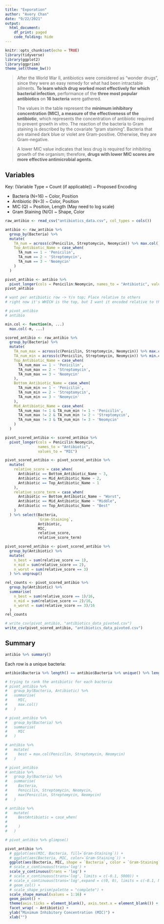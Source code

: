 ```yaml
---
title: "Exporation"
author: "Avery Chan"
date: "9/22/2021"
output:
  html_document:
    df_print: paged
    code_folding: hide
---
```


```r
knitr::opts_chunk$set(echo = TRUE)
library(tidyverse)
library(ggplot2)
library(ggprism)
theme_set(theme_bw())
```

> After the World War II, antibiotics were considered as "wonder drugs", since they were an easy remedy for what had been intractable ailments. **To learn which drug worked most effectively for which bacterial infection**, performance of the **three most popular antibiotics** on **16 bacteria** were gathered. 
> 
> The values in the table represent the **minimum inhibitory concentration (MIC), a measure of the effectiveness of the antibiotic**, which represents the concentration of antibiotic required to prevent growth in vitro. The reaction of the bacteria to Gram staining is described by the covariate “gram staining”. Bacteria that are stained dark blue or violet are Gram-positive. Otherwise, they are Gram-negative.

> A lower MIC value indicates that less drug is required for inhibiting growth of the organism; therefore, **drugs with lower MIC scores are more effective antimicrobial agents.**

## Variables

Key: (Variable Type = Count (if applicable)) ~ Proposed Encoding

 * Bacteria (N=16) ~ Color, Position
 * Antibiotic (N=3) ~ Color, Position
 * MIC (Q) ~ Position, Length (May need to log scale)
 * Gram Staining (N/O) ~ Shape, Color

```r
raw_antibio <- read_csv("antibiotics_data.csv", col_types = cols())

antibio <- raw_antibio %>% 
  group_by(Bacteria) %>% 
  mutate(
    TA_num = across(c(Penicilin, Streptomycin, Neomycin)) %>% max.col(),
    Top_Antibiotic_Name = case_when(
      TA_num == 1 ~ 'Penicilin',
      TA_num == 2 ~ 'Streptomycin',
      TA_num == 3 ~ 'Neomycin'
    )
  )
```

```r
pivot_antibio <- antibio %>%
  pivot_longer(cols = Penicilin:Neomycin, names_to = "Antibiotic", values_to="MIC")
pivot_antibio

# want per antibiotic row -> Y/n top; Place relative to others
# right now it's WHICH is the top, but I want it encoded relative to the antibiotic in that row

# pivot_antibio
# antibio

min.col <- function(m, ...)
  max.col(-m, ...)

scored_antibio <- raw_antibio %>%
  group_by(Bacteria) %>%
  mutate(
    TA_num_max = across(c(Penicilin, Streptomycin, Neomycin)) %>% max.col(),
    TA_num_min = across(c(Penicilin, Streptomycin, Neomycin)) %>% min.col(),
    Top_Antibiotic_Name = case_when(
      TA_num_max == 1 ~ 'Penicilin',
      TA_num_max == 2 ~ 'Streptomycin',
      TA_num_max == 3 ~ 'Neomycin'
    ),
    Bottom_Antibiotic_Name = case_when(
      TA_num_min == 1 ~ 'Penicilin',
      TA_num_min == 2 ~ 'Streptomycin',
      TA_num_min == 3 ~ 'Neomycin'
    ),
    Mid_Antibiotic_Name = case_when(
      TA_num_max != 1 & TA_num_min != 1 ~ 'Penicilin',
      TA_num_max != 2 & TA_num_min != 2 ~ 'Streptomycin',
      TA_num_max != 3 & TA_num_min != 3 ~ 'Neomycin'
    )
  )

pivot_scored_antibio <- scored_antibio %>%
  pivot_longer(cols = Penicilin:Neomycin,
               names_to = "Antibiotic",
               values_to = "MIC")

pivot_scored_antibio <- pivot_scored_antibio %>%
  mutate(
    relative_score = case_when(
      Antibiotic == Bottom_Antibiotic_Name ~ 3,
      Antibiotic == Mid_Antibiotic_Name ~ 2,
      Antibiotic == Top_Antibiotic_Name ~ 1
    ),
    relative_score_term = case_when(
      Antibiotic == Bottom_Antibiotic_Name ~ "Worst",
      Antibiotic == Mid_Antibiotic_Name ~ "Middle",
      Antibiotic == Top_Antibiotic_Name ~ "Best"
    )
  ) %>% select(Bacteria,
               `Gram-Staining`,
               Antibiotic,
               MIC,
               relative_score,
               relative_score_term)
```


```r
pivot_scored_antibio <- pivot_scored_antibio %>%
  group_by(Antibiotic) %>%
  mutate(
    n_best = sum(relative_score == 1),
    n_mid = sum(relative_score == 2),
    n_worst = sum(relative_score == 3)
  ) %>% ungroup()

rel_counts <- pivot_scored_antibio %>%
  group_by(Antibiotic) %>%
  summarise(
    n_best = sum(relative_score == 1)/16,
    n_mid = sum(relative_score == 2)/16,
    n_worst = sum(relative_score == 3)/16
  )
rel_counts
```

```r
# write_csv(pivot_antibio, "antibiotics_data_pivoted.csv")
write_csv(pivot_scored_antibio, "antibiotics_data_pivoted.csv")
```

## Summary

```r
antibio %>% summary()
```


Each row is a unique bacteria:

```r
antibio$Bacteria %>% length() == antibio$Bacteria %>% unique() %>% length()
```


```r
# trying to rank the antibiotic for each bacteria
# pivot_antibio %>%
#   group_by(Bacteria, Antibiotic) %>%
#   summarise(
#     MIC,
#     max.col()
#   )

# pivot_antibio %>%
#   group_by(Bacteria) %>%
#   summarise(
#     MIC
#   )
```


```r
# antibio %>% 
#   mutate(
#     best = max.col(Penicilin, Streptomycin, Neomycin)
#   )

# pivot_antibio
# antibio %>% 
#   group_by(Bacteria) %>% 
#   summarise(
#     Bacteria,
#     Penicilin, Streptomycin, Neomycin,
#     max(Penicilin, Streptomycin, Neomycin)
#   )

# antibio %>% 
#   mutate(
#     BestAntibiotic = case_when(
#       
#     )
#   )
```


```r
# pivot_antibio %>% glimpse()

pivot_antibio %>%
  # ggplot(aes(MIC, Bacteria, fill=`Gram-Staining`)) +
  # ggplot(aes(Bacteria, MIC, color=`Gram-Staining`)) +
  ggplot(aes(Bacteria, MIC, shape = `Bacteria`, color = `Gram-Staining`)) +
  # scale_x_continuous(trans='log') +
  scale_y_continuous(trans = 'log') +
  # scale_x_continuous(trans='log', limits = c(-0.1, 5000)) +
  # scale_x_continuous(trans='log',expand = c(0, 0), limits = c(-0.1, NA)) +
  # geom_col() +
  # scale_shape_prism(palette = "complete") +
  scale_shape_manual(values = 1:16) +
  geom_point() +
  theme(axis.ticks = element_blank(), axis.text.x = element_blank()) +
  facet_wrap( ~ Antibiotic) +
  ylab("Minimum Inhibitory Concentration (MIC)") +
  xlab("")
```
































